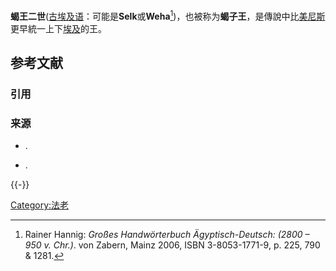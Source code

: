 {{请求翻译|time=2015-03-22T05:04:36+00:00}}
{{expand|time=2015-03-21T10:46:37+00:00}}

{{Pharaoh Infobox
| Name=蠍王二世
| Image= Skorpion II.png
| ImageSize =250
| Caption=[[蠍子王錘頭|蠍子王錘頭]]， [[阿須摩林博物館|阿須摩林博物館]]。
| Predecessor= [[咔_(埃及法老)|咔]]? 
| Successor=  [[那爾邁|那爾邁]]?
| Reign=c.3170 BC
| Dynasty=[[埃及前王朝時期的埃及|埃及前王朝]]
| Children=  應為[[那爾邁|那爾邁]]
| Spouse = Shesh I<ref>{{Cite web |url=http://lavender.fortunecity.com/stroheim/323/queens.html |title=Wives and mothers |access-date=2011-06-01 |archive-date=2011-07-27 |archive-url=https://web.archive.org/web/20110727034645/http://lavender.fortunecity.com/stroheim/323/queens.html |dead-url=yes }}</ref>
}}

'''蝎王二世'''([[埃及语|古埃及语]]：可能是'''Selk'''或'''Weha'''<ref>Rainer Hannig: ''Großes Handwörterbuch Ägyptisch-Deutsch: (2800 – 950 v. Chr.)''. von Zabern, Mainz 2006, ISBN 3-8053-1771-9, p. 225, 790 & 1281.</ref>)，也被称为'''蝎子王'''，是傳說中比[[美尼斯|美尼斯]]更早統一上下[[埃及|埃及]]的王。

== 参考文献 ==
=== 引用 ===
{{Reflist}}

=== 来源 ===
* {{Citation | last = Clayton | first = Peter A | title = Chronicle of the Pharaohs: The Reign-by-Reign Record of the Rulers and Dynasties of Ancient Egypt | publisher = Thames & Hudson | year = 2006 | ISBN = 0-500-28628-0}}.
* {{Citation | last = Edwards | first = IES | contribution = The Early Dynastic Period in Egypt | title = The Cambridge Ancient History | volume = 1 | number = 2 | editor1-last = Edwards | editor1-last = IES | editor2-last = et al | publisher = Cambridge University Press | year = 1965}}.

{{-}}
{{著名埃及统治者}}

[[Category:法老|Category:法老]]

{{Pharaoh-stub}}